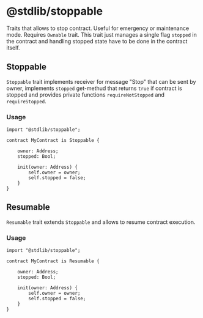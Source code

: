 # @stdlib/stoppable

Traits that allows to stop contract. Useful for emergency or maintenance mode. Requires `Ownable` trait. This trait just manages a single flag `stopped` in the contract and handling stopped state have to be done in the contract itself.

## Stoppable

`Stoppable` trait implements receiver for message "Stop" that can be sent by owner, implements `stopped` get-methud that returns `true` if contract is stopped and provides private functions `requireNotStopped` and `requireStopped`.

### Usage

```tact
import "@stdlib/stoppable";

contract MyContract is Stoppable {
    
    owner: Address;
    stopped: Bool;

    init(owner: Address) {
        self.owner = owner;
        self.stopped = false;
    }
}
```

## Resumable

`Resumable` trait extends `Stoppable` and allows to resume contract execution.

### Usage

```tact
import "@stdlib/stoppable";

contract MyContract is Resumable {
    
    owner: Address;
    stopped: Bool;

    init(owner: Address) {
        self.owner = owner;
        self.stopped = false;
    }
}
```